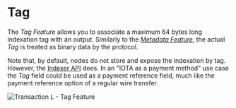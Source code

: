 # Tag

The _Tag Feature_ allows you to associate a maximum 64 bytes long indexation tag with an output. Similarly to
the [_Metadata Feature_](metadata.mdx), the actual _Tag_ is treated as binary data by the protocol.

Note that, by default, nodes do not store and expose the indexation by tag. However, the
[Indexer API](https://github.com/iotaledger/tips/blob/indexer-api/tips/TIP-0026/tip-0026.md) does. In an "IOTA as a
payment method" use case the _Tag_ field could be used as a payment reference field, much like the payment reference
option of a regular wire transfer.

![Transaction L - Tag Feature](/img/stardust_explanations/stardust_ledger_anatomy/simple_transaction/tx_L.svg)
